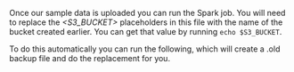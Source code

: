 Once our sample data is uploaded you can run the Spark job. You will need to
replace the *\<S3_BUCKET\>* placeholders in this file with the name of the bucket
created earlier. You can get that value by running `echo $S3_BUCKET`.

To do this automatically you can run the following, which will create a .old
backup file and do the replacement for you.